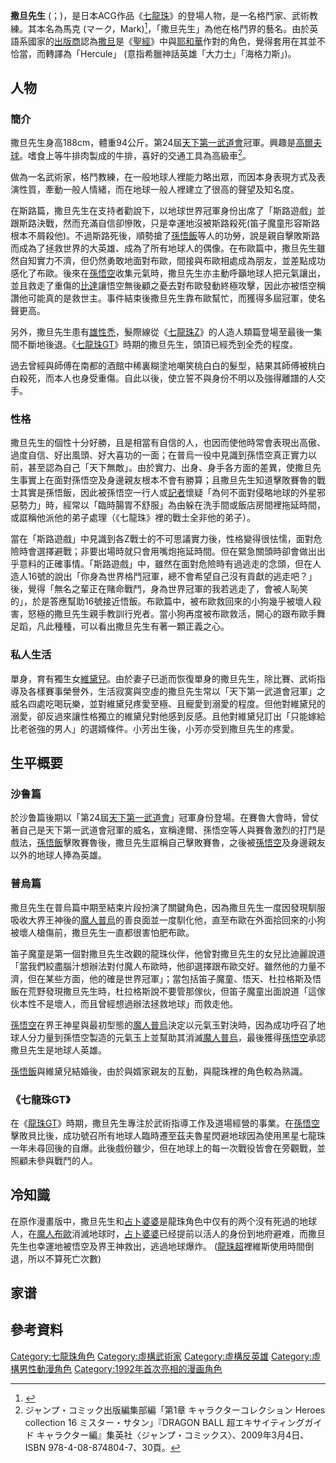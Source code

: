{{noteTA|G1=DragonBall}}
{{Infobox animanga character
| name         = 撒旦先生
| japanese     = ミスター・サタン
| english      = Mr. Satan
| romaji       = Misuta Satan
| series       =
| image        = 
| caption      = 
| first        = [[七龍珠|七龍珠]]第393話
| last         = 
| creator      = [[鳥山明|鳥山明]]
| voiced by    = {{flagicon|Japan}} [[郷里大輔|郷里大輔]] (初任)<ref>{{Cite news|url=http://www.terrafor.net/news_a2s0mppsf.html|title=ドラゴンボールのミスターサタン役の声優、郷里大輔（長堀芳夫）さんが自殺|date=2010年1月19日|work=日刊テラフォー|language=ja|deadurl=yes|archiveurl=https://web.archive.org/web/20161220161157/http://www.terrafor.net/news_a2s0mppsf.html|archivedate=2016年12月20日}}</ref><br>{{flagicon|Japan}} [[石塚運昇|石塚運昇]] (二任)<br>{{flagicon|Japan}} [[江原正士|江原正士]] (三任)<br>{{flagicon|Taiwan}} 王慕航 ([[七龍珠Z|七龍珠Z]]<ref>[[卫视中文台|卫视中文台]]</ref>)<br />{{flagicon|Taiwan}} [[待確認|待確認]]<ref>早期劇場版</ref>→[[孫中台|孫中台]]<ref>[[七龍珠Z_復活的融合!!悟空和達爾|七龍珠Z 復活的融合!!悟空和達爾]]</ref>→[[陳彥鈞|陳彥鈞]]<ref>[[七龍珠Z_神與神|七龍珠Z 神與神]]</ref> ([[七龍珠Z|七龍-{}-珠Z]]劇場版)<br>{{flagicon|Taiwan}} [[孫中台|孫中台]]<ref>ep.2</ref>→[[符爽|符爽]]<ref>ep.25-26</ref>→王慕航<ref>ep.27起</ref> ([[七龍珠GT|七龍珠GT]])<br>{{flagicon|Taiwan}} [[李景唐|李景唐]]<ref>ep.86-98</ref>→[[陳彥鈞|陳彥鈞]]<ref>ep.101-102</ref>→[[孫中台|孫中台]]<ref>ep.105起、超</ref> ([[七龍珠改|七龍珠改]]/[[七龍珠超|七龍珠超]])<br />{{flagicon|Taiwan}} [[于正昇|于正昇]] ([[海賊王|海賊王]]、[[美食獵人|美食獵人]]特別電視版)<br>{{flagicon|HK}} [[李錦綸_(配音員)|李錦綸]] ([[龍珠二世|龍珠二世]])<br>{{flagicon|HK}} [[葉振聲|葉振聲]] ([[龍珠改|龍珠改]])<br>{{flagicon|HK}} [[鄧肇基|鄧肇基]] ([[龍珠超|龍珠超]])
| nickname     = 
| alias        = 馬克 (本名)<br />Hercule
| age          =
| gender       = 男
| species      = [[地球人|地球人]]
| born         = Age 736年
| death        =
| height        = 200cm
| weight        = 94kg
| occupation   = 武鬥家
| title        = 
| relatives    = {{lang|ja|ミゲル}} (妻子,动画原创)<br />[[比迪丽|維黛兒]] (女兒)<br />[[孫悟空_(七龍珠)|孫悟空]] (親家公)<br />[[琪琪|琪琪]] (親家婆)<br />[[孫悟飯|孫悟飯]] (婿)<br />[[小芳|小芳]] (外孫女)
| divider      = 
}}

'''撒旦先生''' ({{lang-ja|ミスター・サタン}}；{{lang-en|Mr.Satan}})，是日本ACG作品《[[七龍珠|七龍珠]]》的登場人物，是一名格鬥家、武術教練。其本名為馬克 (マーク，Mark)<ref>{{Cite news|url=http://news.livedoor.com/article/detail/10022176/|title=【衝撃的事実】あなたの知らないドラゴンボールの秘密7選！ 「べジータに弟」「サタンは偽名」等|date=2015年4月18日|work=livedoor NEWS|language=ja|access-date=2016年12月17日|archive-url=https://web.archive.org/web/20161221024802/http://news.livedoor.com/article/detail/10022176/|archive-date=2016年12月21日|dead-url=yes}}</ref>，「撒旦先生」為他在格鬥界的藝名。由於英語系國家的[[出版商|出版商]]認為[[撒旦|撒旦]]是《[[聖經|聖經]]》中與[[耶和華|耶和華]]作對的角色，覺得套用在其並不恰當，而轉譯為「Hercule」 (意指希臘神話英雄「大力士」「海格力斯」)。

==人物==
===簡介===
撒旦先生身高188cm，體重94公斤。第24屆[[天下第一武道會|天下第一武道會]]冠軍。興趣是[[高爾夫球|高爾夫球]]。嗜食上等牛排肉製成的牛排，喜好的交通工具為高級車<ref>ジャンプ・コミック出版編集部編「第1章 キャラクターコレクション Heroes collection 16 ミスター・サタン」『DRAGON BALL 超エキサイティングガイド キャラクター編』集英社〈ジャンプ・コミックス〉、2009年3月4日、ISBN 978-4-08-874804-7、30頁。</ref>。

做為一名武術家，格鬥教練，在一般地球人裡能力略出眾，而因本身表現方式及表演性質，牽動一般人情緒，而在地球一般人裡建立了很高的聲望及知名度。

在斯路篇，撒旦先生在支持者勸說下，以地球世界冠軍身份出席了「斯路遊戲」並跟斯路決戰，然而充滿自信卻慘敗，只是幸運地沒被斯路殺死(笛子魔童形容斯路根本不屑殺他)。不過斯路死後，順勢搶了[[孫悟飯|孫悟飯]]等人的功勞，說是親自擊敗斯路而成為了拯救世界的大英雄、成為了所有地球人的偶像。在布歐篇中，撒旦先生雖然自知實力不濟，但仍然勇敢地面對布歐，間接與布歐相處成為朋友，並差點成功感化了布歐。後來在[[孙悟空_(七龙珠)|孫悟空]]收集元氣時，撒旦先生亦主動呼籲地球人把元氣讓出，並且救走了重傷的[[達爾|比達]]讓悟空無後顧之憂去對布歐發動終極攻擊，因此亦被悟空稱讚他可能真的是救世主。事件結束後撒旦先生靠布歐幫忙，而獲得多屆冠軍，使名聲更高。

另外，撒旦先生患有[[雄性禿|雄性禿]]，髮際線從《[[七龍珠Z|七龍珠Z]]》的人造人類篇登場至最後一集間不斷地後退。《[[七龍珠GT|七龍珠GT]]》時期的撒旦先生，頭頂已經禿到全禿的程度。

過去曾經與師傅在南都的酒館中稀裏糊塗地嘲笑桃白白的髮型，結果其師傅被桃白白殺死，而本人也身受重傷。自此以後，使立誓不與身份不明以及強得離譜的人交手。

===性格===
撒旦先生的個性十分好勝，且是相當有自信的人，也因而使他時常會表現出高傲、過度自信、好出風頭、好大喜功的一面；在普烏一役中見識到孫悟空真正實力以前，甚至認為自己「天下無敵」。由於實力、出身、身手各方面的差異，使撒旦先生事實上在面對孫悟空及身邊親友根本不會有勝算；且撒旦先生知道擊敗賽魯的戰士其實是孫悟飯，因此被孫悟空一行人或[[記者|記者]]懷疑「為何不面對侵略地球的外星邪惡勢力」時，經常以「臨時腸胃不舒服」為由躲在洗手間或飯店房間裡拖延時間，或誆稱他派他的弟子處理（《七龍珠》裡的戰士全非他的弟子）。

當在「斯路遊戲」中見識到各Z戰士的不可思議實力後，性格變得很怯懦，面對危險時會選擇避戰；非要出場時就只會用嘴炮拖延時間。但在緊急關頭時卻會做出出乎意料的正確事情。「斯路遊戲」中，雖然在面對危險時有過逃走的念頭，但在人造人16號的說出「你身為世界格鬥冠軍，總不會希望自己沒有貢獻的逃走吧？」後，覺得「無名之輩正在賭命戰鬥，身為世界冠軍的我若逃走了，會被人恥笑的」，於是答應幫助16號接近悟飯。布歐篇中，被布歐救回來的小狗幾乎被壞人殺害，怒極的撒旦先生親手教訓行兇者。當小狗再度被布歐救活，開心的跟布歐手舞足蹈，凡此種種，可以看出撒旦先生有著一顆正義之心。

===私人生活===
單身，育有獨生女[[維黛兒|維黛兒]]。由於妻子已逝而恢復單身的撒旦先生，除比賽、武術指導及各樣賽事榮譽外，生活寂寞與空虛的撒旦先生常以「天下第一武道會冠軍」之威名四處吃喝玩樂，並對維黛兒疼愛至極、且寵愛到溺愛的程度。但他對維黛兒的溺愛，卻反過來讓性格獨立的維黛兒對他感到反感。且他對維黛兒訂出「只能嫁給比老爸強的男人」的選婿條件。小芳出生後，小芳亦受到撒旦先生的疼愛。

==生平概要==

===沙鲁篇===
於沙鲁篇後期以「第24屆[[天下第一武道會|天下第一武道會]]」冠軍身份登場。在賽魯大會時，曾仗著自己是天下第一武道會冠軍的威名，宣稱達爾、孫悟空等人與賽魯激烈的打鬥是戲法，[[孫悟飯|孫悟飯]]擊敗賽魯後，撒旦先生誆稱自己擊敗賽魯，之後被[[孫悟空_(七龍珠)|孫悟空]]及身邊親友以外的地球人捧為英雄。

===普烏篇===
撒旦先生在普烏篇中期至結束片段扮演了關鍵角色，因為撒旦先生一度因發現馴服吸收大界王神後的[[魔人普烏|魔人普烏]]的善良面並一度馴化他，直至布歐在外面拾回來的小狗被壞人槍傷前，撒旦先生一直都很害怕肥布歐。

笛子魔童是第一個對撒旦先生改觀的龍珠伙伴，他曾對撒旦先生的女兒比迪麗說道「當我們絞盡腦汁想辦法對付魔人布歐時，他卻選擇跟布歐交好。雖然他的力量不濟，但在某些方面，他的確是世界冠軍」；當包括笛子魔童、悟天、杜拉格斯及悟飯在荒野發現撒旦先生時，杜拉格斯說不要管那傢伙，但笛子魔童出面說道「這傢伙本性不是壞人，而且曾經想過辦法拯救地球」而救走他。

[[孫悟空_(七龍珠)|孫悟空]]在界王神星與最初型態的[[魔人普烏|魔人普烏]]決定以元氣玉對決時，因為成功呼召了地球人分力量到孫悟空製造的元氣玉上並幫助其消滅[[魔人普烏|魔人普烏]]，最後獲得[[孫悟空_(七龍珠)|孫悟空]]承認撒旦先生是地球人英雄。

[[孫悟飯|孫悟飯]]與維黛兒結婚後，由於與婿家親友的互動，與龍珠裡的角色較為熟識。

===《七龍珠GT》===
在《[[龍珠GT|龍珠GT]]》時期，撒旦先生專注於武術指導工作及道場經營的事業。在[[孫悟空_(七龍珠)|孫悟空]]擊敗貝比後，成功號召所有地球人臨時遷至茲夫魯星閃避地球因為使用黑星七龍珠一年未尋回後的自爆。此後戲份雖少，但在地球上的每一次戰役皆會在旁觀戰，並照顧未參與戰鬥的人。

==冷知識==
在原作漫畫版中，撒旦先生和[[占卜婆婆|占卜婆婆]]是龍珠角色中仅有的两个沒有死過的地球人，在[[魔人布歐|魔人布歐]]消滅地球时，[[占卜婆婆|占卜婆婆]]已经提前以活人的身份到地府避难，而撒旦先生也幸運地被悟空及界王神救出，逃過地球爆炸。 ([[龍珠超|龍珠超]]裡維斯使用時間倒退，所以不算死亡次數)

== 家谱 ==
{{familytree/start}}
{{familytree| DAD |y| MOM | | ADP | | FIL | | MRS |y| MOE | |DAD=[[巴达克|巴达克]]|ADP=[[孙悟饭_(义祖父)|孙悟饭]]<br /> (义祖父)||MOM=姬内|FIL=[[牛魔王_(龙珠)|牛魔王]]|MRS=[[撒旦先生|撒旦先生]]|MOE=姓名不详}}
{{familytree| | | |)|-|-|-|-|-|.|:| | |!| | | | | |!| |}}
{{familytree| | | OBR | | | | HE |y| WIF | | | | |!| |OBR=[[拉帝兹|拉帝兹]]|HE=[[孙悟空_(七龙珠)|孙悟空]]<br /> (卡卡罗特)|WIF=[[芝芝|芝芝]]}}
{{familytree| | | | | | | | | | | |!| | | | | | | |!|}}
{{familytree| | | | | | | | | OSN |^| YSN | | | | DIL | |OSN=[[孙悟饭|孙悟饭]]|YSN=[[孙悟天|孙悟天]]|DIL=[[比迪丽|比迪丽]]}}
{{familytree| | | | | | | | | |L|~|y|~|~|~|~|~|~|~|J|}}
{{familytree| | | | | | | | | | | GDA | | | | | | | |GDA=[[小芳|小芳]]}}
{{familytree| | | | | | | | | | | |!| | | | | | | | |}}
{{familytree|border=0| | | | | | | | | | | 3GU | | | | | | | |3GU=3代不明}}
{{familytree| | | | | | | | | | | |!| | | | | | | | |}}
{{familytree| | | | | | | | | | | DES | | | | | | | |DES=孙悟空Jr.}}
{{familytree/end}}

==參考資料==
{{reflist}}

{{七龍珠}}
{{鳥山明}}

{{DEFAULTSORT:Misuta Satan}}
[[Category:七龍珠角色|Category:七龍珠角色]]
[[Category:虛構武術家|Category:虛構武術家]]
[[Category:虛構反英雄|Category:虛構反英雄]]
[[Category:虛構男性動漫角色|Category:虛構男性動漫角色]] 
[[Category:1992年首次亮相的漫画角色|Category:1992年首次亮相的漫画角色]]